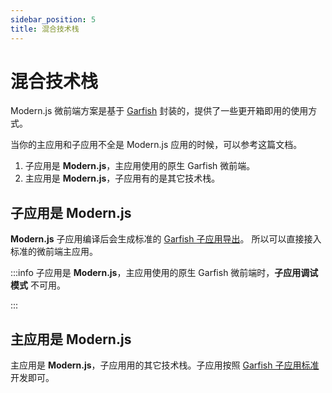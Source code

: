 ```yaml
---
sidebar_position: 5
title: 混合技术栈
---
```


# 混合技术栈

Modern.js 微前端方案是基于 [Garfish](https://garfishjs.org/) 封装的，提供了一些更开箱即用的使用方式。

当你的主应用和子应用不全是 Modern.js 应用的时候，可以参考这篇文档。

1. 子应用是 **Modern.js**，主应用使用的原生 Garfish 微前端。
2. 主应用是 **Modern.js**，子应用有的是其它技术栈。

## 子应用是 Modern.js

**Modern.js** 子应用编译后会生成标准的 [Garfish 子应用导出](https://www.garfishjs.org/guide/start#2%E5%AF%BC%E5%87%BA-provider-%E5%87%BD%E6%95%B0)。
所以可以直接接入标准的微前端主应用。

:::info
子应用是 **Modern.js**，主应用使用的原生 Garfish 微前端时，**子应用调试模式** 不可用。

:::

## 主应用是 Modern.js

主应用是 **Modern.js**，子应用用的其它技术栈。子应用按照 [Garfish 子应用标准](https://www.garfishjs.org/guide/demo/react) 开发即可。
